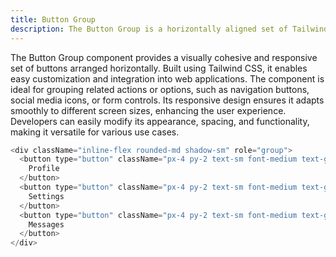 ```yaml
---
title: Button Group
description: The Button Group is a horizontally aligned set of Tailwind CSS-powered buttons that are grouped together.
---
```

<div className="mdx-body">
The Button Group component provides a visually cohesive and responsive set of buttons arranged horizontally. Built using Tailwind CSS, it enables easy customization and integration into web applications. The component is ideal for grouping related actions or options, such as navigation buttons, social media icons, or form controls. Its responsive design ensures it adapts smoothly to different screen sizes, enhancing the user experience. Developers can easily modify its appearance, spacing, and functionality, making it versatile for various use cases.

<PreviewBox>
<ButtonGroup />
</PreviewBox>

```js showLineNumbers caption="You can customize the markup and modify the tags as per your preferred framework to seamlessly integrate them into your project."
<div className="inline-flex rounded-md shadow-sm" role="group">
  <button type="button" className="px-4 py-2 text-sm font-medium text-gray-900 bg-white border border-gray-200 rounded-s-lg hover:bg-gray-100 hover:text-blue-700 dark:bg-black dark:border-gray-700 dark:text-white dark:hover:text-white dark:hover:bg-gray-700">
    Profile
  </button>
  <button type="button" className="px-4 py-2 text-sm font-medium text-gray-900 bg-white border-t border-b border-gray-200 hover:bg-gray-100 hover:text-blue-700 dark:bg-black dark:border-gray-700 dark:text-white dark:hover:text-white dark:hover:bg-gray-700">
    Settings
  </button>
  <button type="button" className="px-4 py-2 text-sm font-medium text-gray-900 bg-white border border-gray-200 rounded-e-lg hover:bg-gray-100 hover:text-blue-700 dark:bg-black dark:border-gray-700 dark:text-white dark:hover:text-white dark:hover:bg-gray-700">
    Messages
  </button>
</div>
```
</div>
